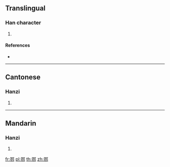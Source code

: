 {{character info/new}}
==Translingual==

===Han character===
{{Han char|rn=163|rad=邑|as=11|sn=14|four=17227|canj=SHNL}}

# {{defn|Han|sort=邑11}}

====References====
* {{Han ref|kx=1276.260|dkj=39606|dj=1776.100|hdz=63795.040|uh=911D|ud=37149|bh=E46D|bd=58477}}

----

==Cantonese==

===Hanzi===
{{yue-hanzi|jyut=liu5|y=liu5}}

# {{defn|lang=yue|sort=邑11}}

----

==Mandarin==

===Hanzi===
{{cmn-hanzi|pin=[[liǎo]] ([[liao3]])|wg=liao<sup>3</sup>}}

# {{defn|lang=cmn|sort=邑11}}

[[fr:鄝]]
[[pl:鄝]]
[[th:鄝]]
[[zh:鄝]]